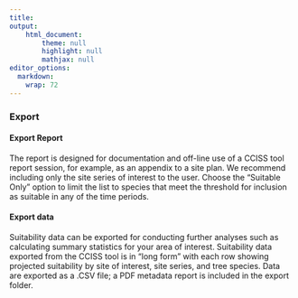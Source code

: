 ```yaml
---
title: 
output: 
    html_document:
        theme: null
        highlight: null
        mathjax: null
editor_options: 
  markdown: 
    wrap: 72
---
```


### Export

#### Export Report

The report is designed for documentation and off-line use of a CCISS tool report session, for example, as an appendix to a site plan. We recommend including only the site series of interest to the user. Choose the "Suitable Only" option to limit the list to species that meet the threshold for inclusion as suitable in any of the time periods.

#### Export data

Suitability data can be exported for conducting further analyses such as calculating summary statistics for your area of interest. Suitability data exported from the CCISS tool is in "long form" with each row showing projected suitability by site of interest, site series, and tree species. Data are exported as a .CSV file; a PDF metadata report is included in the export folder.
